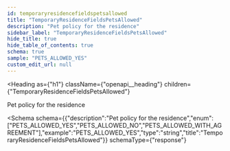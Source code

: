 ```yaml
---
id: temporaryresidencefieldspetsallowed
title: "TemporaryResidenceFieldsPetsAllowed"
description: "Pet policy for the residence"
sidebar_label: "TemporaryResidenceFieldsPetsAllowed"
hide_title: true
hide_table_of_contents: true
schema: true
sample: "PETS_ALLOWED_YES"
custom_edit_url: null
---
```



<Heading
  as={"h1"}
  className={"openapi__heading"}
  children={"TemporaryResidenceFieldsPetsAllowed"}
>
</Heading>



Pet policy for the residence

<Schema
  schema={{"description":"Pet policy for the residence","enum":["PETS_ALLOWED_YES","PETS_ALLOWED_NO","PETS_ALLOWED_WITH_AGREEMENT"],"example":"PETS_ALLOWED_YES","type":"string","title":"TemporaryResidenceFieldsPetsAllowed"}}
  schemaType={"response"}
>
  
</Schema>
            